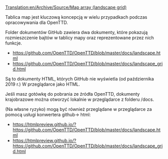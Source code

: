 [[Translation:en/Archive/Source/Map array (landscape grid)]]
 
<!--{{DevDoc}}-->{{pl/Development/Rozwój}}

Tablica map jest kluczową koncepcją w wielu przypadkach podczas opracowywania dla OpenTTD.

Folder dokumentów GitHub zawiera dwa dokumenty, które pokazują rozmieszczenie bajtów w tablicy mapy oraz reprezentowane przez nich funkcje.  

* https://github.com/OpenTTD/OpenTTD/blob/master/docs/landscape.html 
* https://github.com/OpenTTD/OpenTTD/blob/master/docs/landscape_grid.html

Są to dokumenty HTML, których GitHub nie wyświetla (od października 2019 r.) W przeglądarce jako HTML.  

Jeśli masz gotówkę do pobrania ze źródła OpenTTD, dokumenty krajobrazowe można otworzyć lokalnie w przeglądarce z folderu /docs.

(Na własne ryzyko) mogą być również przeglądane w przeglądarce za pomocą usługi konwertera github-> html:

* https://htmlpreview.github.io/?https://github.com/OpenTTD/OpenTTD/blob/master/docs/landscape.html 
* https://htmlpreview.github.io/?https://github.com/OpenTTD/OpenTTD/blob/master/docs/landscape_grid.html